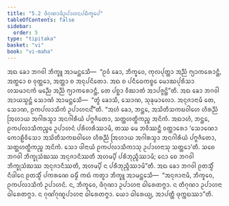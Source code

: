 ```yaml
---
title: "5.2 ᨴᩥᨣᩩᨱᩣᨴᩥᩏᨸᩣᩉᨶᨸᨭᩥᨠ᩠ᨡᩮᨸ"
tableOfContents: false
sidebar:
  order: 5
type: "tipitaka"
basket: "vi"
book: "vi-maha"
---
```



<DynamicBreadcrumb />

<Division number="245" book="vi-maha">

<Paragraph number="1147" book="vi-maha">
ᩋᨳ ᨡᩮᩣ ᨽᨣᩅᩤ ᨽᩥᨠ᩠ᨡᩪ ᩋᩣᨾᨶ᩠ᨲᩮᩈᩥ—  “ᩑᩅᩴ ᨡᩮᩣ, ᨽᩥᨠ᩠ᨡᩅᩮ, ᨠᩩᩃᨸᩩᨲ᩠ᨲᩣ ᩋᨬ᩠ᨬᩴ ᨻ᩠ᨿᩣᨠᩁᩮᩣᨶ᩠ᨲᩥ, ᩋᨲ᩠ᨳᩮᩣ ᨧ ᩅᩩᨲ᩠ᨲᩮᩣ, ᩋᨲ᩠ᨲᩣ ᨧ ᩋᨶᩩᨸᨶᩦᨲᩮᩣ. ᩋᨳ ᨧ ᨸᨶᩥᨵᩮᨠᨧ᩠ᨧᩮ ᨾᩮᩣᨥᨸᩩᩁᩥᩈᩣ ᩉᩈᨾᩣᨶᨠᩴ ᨾᨬ᩠ᨬᩮ ᩋᨬ᩠ᨬᩴ ᨻ᩠ᨿᩣᨠᩁᩮᩣᨶ᩠ᨲᩥ, ᨲᩮ ᨸᨧ᩠ᨨᩣ ᩅᩥᨥᩣᨲᩴ ᩋᩣᨸᨩ᩠ᨩᨶ᩠ᨲᩦ”ᨲᩥ. ᩋᨳ ᨡᩮᩣ ᨽᨣᩅᩤ ᩋᩣᨿᩈ᩠ᨾᨶ᩠ᨲᩴ ᩈᩮᩣᨱᩴ ᩋᩣᨾᨶ᩠ᨲᩮᩈᩥ—  “ᨲ᩠ᩅᩴ ᨡᩮᩣᩈᩥ, ᩈᩮᩣᨱ, ᩈᩩᨡᩩᨾᩣᩃᩮᩣ. ᩋᨶᩩᨩᩣᨶᩣᨾᩥ ᨲᩮ, ᩈᩮᩣᨱ, ᩑᨠᨸᩃᩣᩈᩥᨠᩴ ᩏᨸᩣᩉᨶᨶ᩺”ᨲᩥ. “ᩋᩉᩴ ᨡᩮᩣ, ᨽᨶ᩠ᨲᩮ, ᩋᩈᩦᨲᩥᩈᨠᨭᩅᩤᩉᩮ ᩉᩥᩁᨬ᩠ᨬᩴ ᩒᩉᩣᨿ ᩋᨣᩤᩁᩈ᩠ᨾᩣ ᩋᨶᨣᩤᩁᩥᨿᩴ ᨸᨻ᩠ᨻᨩᩥᨲᩮᩣ, ᩈᨲ᩠ᨲᩉᨲ᩠ᨳᩥᨠᨬ᩠ᨧ ᩋᨶᩦᨠᩴ. ᩋᨳᩣᩉᩴ, ᨽᨶ᩠ᨲᩮ, ᩑᨠᨸᩃᩣᩈᩥᨠᨬ᩠ᨧᩮ ᩏᨸᩣᩉᨶᩴ ᨸᩁᩥᩉᩁᩥᩔᩣᨾᩥ, ᨲᩔ ᨾᩮ ᨽᩅᩥᩔᨶ᩠ᨲᩥ ᩅᨲ᩠ᨲᩣᩁᩮᩣ ‘ᩈᩮᩣᨱᩮᩣ ᨠᩮᩣᩊᩥᩅᩥᩈᩮᩣ ᩋᩈᩦᨲᩥᩈᨠᨭᩅᩤᩉᩮ ᩉᩥᩁᨬ᩠ᨬᩴ ᩒᩉᩣᨿ ᩋᨣᩤᩁᩈ᩠ᨾᩣ ᩋᨶᨣᩤᩁᩥᨿᩴ ᨸᨻ᩠ᨻᨩᩥᨲᩮᩣ, ᩈᨲ᩠ᨲᩉᨲ᩠ᨳᩥᨠᨬ᩠ᨧ ᩋᨶᩦᨠᩴ. ᩈᩮᩣ ᨴᩤᨶᩣᨿᩴ ᩑᨠᨸᩃᩣᩈᩥᨠᩣᩈᩩ ᩏᨸᩣᩉᨶᩣᩈᩩ ᩈᨲ᩠ᨲᩮᩣ’ᨲᩥ. ᩈᨧᩮ ᨽᨣᩅᩤ ᨽᩥᨠ᩠ᨡᩩᩈᩴᨥᩔ ᩋᨶᩩᨩᩣᨶᩥᩔᨲᩥ ᩋᩉᨾ᩠ᨸᩥ ᨸᩁᩥᨽᩩᨬ᩠ᨩᩥᩔᩣᨾᩥ; ᨶᩮᩣ ᨧᩮ ᨽᨣᩅᩤ ᨽᩥᨠ᩠ᨡᩩᩈᩴᨥᩔ ᩋᨶᩩᨩᩣᨶᩥᩔᨲᩥ, ᩋᩉᨾ᩠ᨸᩥ ᨶ ᨸᩁᩥᨽᩩᨬ᩠ᨩᩥᩔᩣᨾᩦ”ᨲᩥ. ᩋᨳ ᨡᩮᩣ ᨽᨣᩅᩤ ᩑᨲᩈ᩠ᨾᩥᩴ ᨶᩥᨴᩤᨶᩮ ᩑᨲᩈ᩠ᨾᩥᩴ ᨸᨠᩁᨱᩮ ᨵᨾ᩠ᨾᩥᩴ ᨠᨳᩴ ᨠᨲ᩠ᩅᩣ ᨽᩥᨠ᩠ᨡᩪ ᩋᩣᨾᨶ᩠ᨲᩮᩈᩥ—  “ᩋᨶᩩᨩᩣᨶᩣᨾᩥ, ᨽᩥᨠ᩠ᨡᩅᩮ, ᩑᨠᨸᩃᩣᩈᩥᨠᩴ ᩏᨸᩣᩉᨶᩴ. ᨶ, ᨽᩥᨠ᩠ᨡᩅᩮ, ᨴᩥᨣᩩᨱᩣ ᩏᨸᩣᩉᨶᩣ ᨵᩤᩁᩮᨲᨻ᩠ᨻᩣ. ᨶ ᨲᩥᨣᩩᨱᩣ ᩏᨸᩣᩉᨶᩣ ᨵᩤᩁᩮᨲᨻ᩠ᨻᩣ. ᨶ ᨣᩩᨱᩘᨣᩩᨱᩪᨸᩣᩉᨶᩣ ᨵᩤᩁᩮᨲᨻ᩠ᨻᩣ. ᨿᩮᩣ ᨵᩤᩁᩮᨿ᩠ᨿ, ᩋᩣᨸᨲ᩠ᨲᩥ ᨴᩩᨠ᩠ᨠᨭᩔᩣ”ᨲᩥ.
</Paragraph>
</Division>